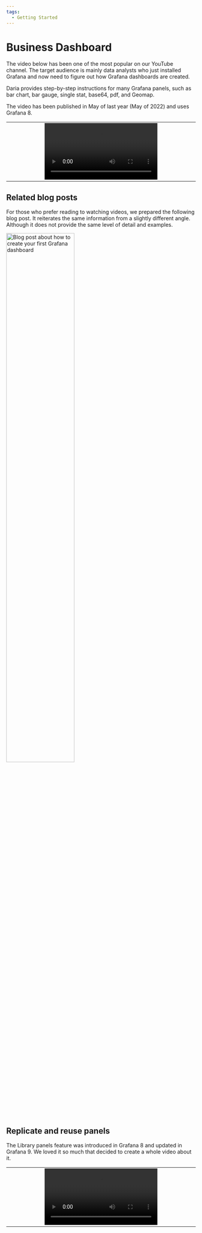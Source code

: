 ```yaml
---
tags:
  - Getting Started
---
```



# Business Dashboard

The video below has been one of the most popular on our YouTube channel. The target audience is mainly data analysts who just installed Grafana and now need to figure out how Grafana dashboards are created. 

Daria provides step-by-step instructions for many Grafana panels, such as bar chart, bar gauge, single stat, base64, pdf, and Geomap. 

The video has been published in May of last year (May of 2022) and uses Grafana 8. 

<table>
  <tr style={{ border: "none" }}>
    <td width="*" style={{ border: "none" }}>
    </td>
    <td width="60%" style={{ border: "none" }}>
      <Video
      src="https://www.youtube.com/embed/HNCKbGfAU0Q"
      title="How to create your Business Grafana dashboard."
      height={250}
      />
    </td>
      <td width="*" style={{ border: "none" }}>
    </td>
  </tr>
</table>

## Related blog posts

For those who prefer reading to watching videos, we prepared the following blog post. It reiterates the same information from a slightly different angle.
Although it does not provide the same level of detail and examples.

<a href="/blog/how-to-create-your-first-grafana-dashboard-bd0f68d631bd/">
  <Image
    title="Blog post about how to create your first Grafana dashboard"
    src="/img/blog/2022-01-26-first-dashboard/banner.png"
    zoom={false}
    width="60%"
  />
</a>

## Replicate and reuse panels

The Library panels feature was introduced in Grafana 8 and updated in Grafana 9. We loved it so much that decided to create a whole video about it.

<table>
  <tr style={{ border: "none" }}>
    <td width="*" style={{ border: "none" }}>
    </td>
    <td width="60%" style={{ border: "none" }}>
      <Video
      src="https://www.youtube.com/embed/kCFH15QeIRY"
      title="Replicate and reuse panels in Grafana."
      height={250}
      />
    </td>
      <td width="*" style={{ border: "none" }}>
    </td>
  </tr>
</table>